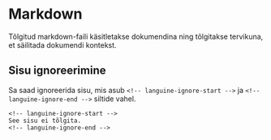 # Markdown

Tõlgitud markdown-faili käsitletakse dokumendina ning tõlgitakse tervikuna, et säilitada dokumendi kontekst.

## Sisu ignoreerimine

Sa saad ignoreerida sisu, mis asub `<!-- languine-ignore-start -->` ja `<!-- languine-ignore-end -->` siltide vahel.

```mdx
<!-- languine-ignore-start -->
See sisu ei tõlgita.
<!-- languine-ignore-end -->
``` 